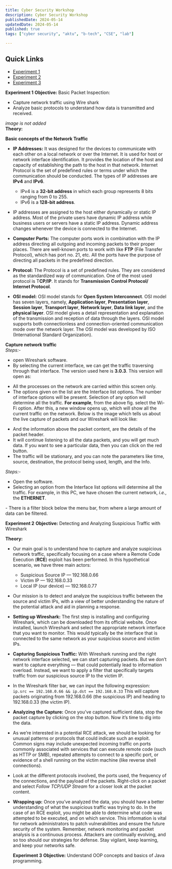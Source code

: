 ```yaml
---
title: Cyber Security Workshop
description: Cyber Security Workshop
publishedDate: 2024-05-14
updatedDate: 2024-05-14
published: true
tags: ["cyber security", "aktu", "b-tech", "CSE", "lab"]

---
```

## Quick Links

- [Experiment 1](#experiment-1)
- [Experiment 2](#experiment-2)
- [Experiment 3](#experiment-3)


<Callout type="warning" txCenter="true" breakBefore="true" id="experiment-1" >**Experiment 1**</Callout>
<Callout type="knowing">**Objective:**  Basic Packet Inspection:<ul> <li>Capture network traffic using Wire shark </li> <li> Analyze basic protocols to understand how data is transmitted and received. </li></ul> </Callout>
*image is not added*<br/>
**Theory:**

**Basic concepts of the Network Traffic**
- **IP Addresses:** It was designed for the devices to communicate with each other on a local network or over the Internet. It is used for host or network interface identification. It provides the location of the host and capacity of establishing the path to the host in that network. Internet Protocol is the set of predefined rules or terms under which the communication should be conducted. The types of IP addresses are **IPv4** and **IPv6**.
    - IPv4 is a **32-bit address** in which each group represents 8 bits ranging from 0 to 255.
    - IPv6 is a **128-bit address**.
- IP addresses are assigned to the host either dynamically or static IP address. Most of the private users have dynamic IP address while business users or servers have a static IP address. Dynamic address changes whenever the device is connected to the Internet.

- **Computer Ports:** The computer ports work in combination with the IP address directing all outgoing and incoming packets to their proper places. There are well-known ports to work with like **FTP** (File Transfer Protocol), which has port no. 21, etc. All the ports have the purpose of directing all packets in the predefined direction.

- **Protocol:** The Protocol is a set of predefined rules. They are considered as the standardized way of communication. One of the most used protocol is T**CP/IP**. It stands for **Transmission Control Protocol/ Internet Protocol**.
- **OSI model:** OSI model stands for **Open System Interconnect**. OSI model has seven layers, namely, **Application layer**, **Presentation layer**, **Session layer**, **Transport layer**, **Network layer**, **Data link layer**, and the **physical layer**. OSI model gives a detail representation and explanation of the transmission and reception of data through the layers. OSI model supports both connectionless and connection-oriented communication mode over the network layer. The OSI model was developed by ISO (International Standard Organization).

**Capture network traffic**<br/>
*Steps:-*
- open Wireshark software.
- By selecting the current interface, we can get the traffic traversing through that interface. The version used here is **3.0.3**. This version will open as:
<FigureMdx lightUrl="" desc="The Wireshark software window"/>

-  All the processes on the network are carried within this screen only.
- The options given on the list are the Interface list options. The number of interface options will be present. Selection of any option will determine all the traffic. **For example**, from the above fig. select the Wi-Fi option. After this, a new window opens up, which will show all the current traffic on the network. Below is the image which tells us about the live capture of packets and our Wireshark will look like:
<FigureMdx lightUrl="" desc="Packet content written in hexadecimal or the ASCII format."/>

- And the information above the packet content, are the details of the packet header.
- It will continue listening to all the data packets, and you will get much data. If you want to see a particular data, then you can click on the red button.
- The traffic will be stationary, and you can note the parameters like time, source, destination, the protocol being used, length, and the Info.
<FigureMdx lightUrl="" desc="Analyze basic protocols to understand how data is transmitted and received."/>
 
*Steps:-*
- Open the software.
- Selecting an option from the Interface list options will determine all the traffic. For example, in this PC, we have chosen the current network, *i.e.*, the **ETHERNET**.

<FigureMdx lightUrl="" desc="After connecting, shows the traffic"/>
- There is a filter block below the menu bar, from where a large amount of data can be filtered.

<FigureMdx lightUrl="" desc="Apply a filter for HTTP, only the interfaces with the HTTP will be listed."/>
 
<FigureMdx lightUrl="" desc="Apply a filter for DNS, the interfaces with the DNS will be listed."/>


<Callout type="warning" txCenter="true" breakBefore="true" id="experiment-2" >**Experiment 2**</Callout>
<Callout type="knowing">**Objective:**  Detecting and Analyzing Suspicious Traffic with Wireshark </Callout>

**Theory:**
- Our main goal is to understand how to capture and analyze suspicious network traffic, specifically focusing on a case where a Remote Code Execution (**RCE**) exploit has been performed. In this hypothetical scenario, we have three main actors:
  - Suspicious Source IP — 192.168.0.66
  - Victim IP — 192.168.0.33
  - Local IP (our device) — 192.168.0.77
- Our mission is to detect and analyze the suspicious traffic between the source and victim IPs, with a view of better understanding the nature of the potential attack and aid in planning a response.
- **Setting up Wireshark:** The first step is installing and configuring Wireshark, which can be downloaded from its official website. Once installed, launch Wireshark and select the appropriate network interface that you want to monitor. This would typically be the interface that is connected to the same network as your suspicious source and victim IPs.
- **Capturing Suspicious Traffic:** With Wireshark running and the right network interface selected, we can start capturing packets. But we don’t want to capture everything — that could potentially lead to information overload. Instead, we want to apply a filter that specifically targets traffic from our suspicious source IP to the victim IP.
- In the Wireshark filter bar, we can input the following expression:<br/> `ip.src == 192.168.0.66 && ip.dst == 192.168.0.33` This will capture packets originating from 192.168.0.66 (the suspicious IP) and heading to 192.168.0.33 (the victim IP).
- **Analyzing the Capture:** Once you’ve captured sufficient data, stop the packet capture by clicking on the stop button. Now it’s time to dig into the data.
- As we’re interested in a potential RCE attack, we should be looking for unusual patterns or protocols that could indicate such an exploit. Common signs may include unexpected incoming traffic on ports commonly associated with services that can execute remote code (such as HTTP or SMB), repeated attempts to connect to a specific port, or evidence of a shell running on the victim machine (like reverse shell connections).
- Look at the different protocols involved, the ports used, the frequency of the connections, and the payload of the packets. Right-click on a packet and select *Follow TCP/UDP Stream* for a closer look at the packet content.
- **Wrapping up:** Once you’ve analyzed the data, you should have a better understanding of what the suspicious traffic was trying to do. In the case of an RCE exploit, you might be able to determine what code was attempted to be executed, and on which service. This information is vital for network administrators to patch vulnerabilities and ensure the future security of the system. Remember, network monitoring and packet analysis is a continuous process. Attackers are continually evolving, and so too should our strategies for defense. Stay vigilant, keep learning, and keep your networks safe.


  <Callout type="warning" txCenter="true" breakBefore="true" id="experiment-3" >**Experiment 3**</Callout>
  <Callout type="knowing">**Objective:** Understand OOP concepts and basics of Java programming. </Callout>

